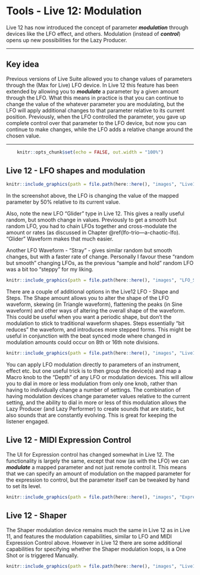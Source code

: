 # Tools - Live 12: Modulation

Live 12 has now introduced the concept of parameter ***modulation*** through devices like the LFO effect, and others. Modulation (instead of ***control***) opens up new possibilities for the Lazy Producer.

------------------------------------------------------------------------

## Key idea {.unnumbered}

Previous versions of Live Suite allowed you to change values of parameters through the (Max for Live) LFO device. In Live 12 this feature has been extended by allowing you to ***modulate*** a parameter by a given amount through the LFO. What this means in practice is that you can continue to change the value of the whatever parameter you are modulating, but the LFO will apply additional changes to that parameter relative to its current position. Previously, when the LFO controlled the parameter, you gave up complete control over that parameter to the LFO device, but now you can continue to make changes, while the LFO adds a relative change around the chosen value.

------------------------------------------------------------------------

```r
    knitr::opts_chunk$set(echo = FALSE, out.width = "100%")
```

## Live 12 - LFO shapes and modulation

```r
knitr::include_graphics(path = file.path(here::here(), "images", "Live12_LFO_Glider.png"))
```

In the screenshot above, the LFO is changing the value of the mapped parameter by 50% relative to its current value.

Also, note the new LFO "Glider" type in Live 12. This gives a really useful random, but smooth change in values. Previously to get a smooth but random LFO, you had to chain LFOs together and cross-modulate the amount or rates (as discussed in Chapter \@ref(lfo-trio---a-chaotic-lfo). "Glider" Waveform makes that much easier.

Another LFO Waveform - "Stray" - gives similar random but smooth changes, but with a faster rate of change. Personally I favour these "random but smooth" changing LFOs, as the previous "sample and hold" random LFO was a bit too "steppy" for my liking.

```r
knitr::include_graphics(path = file.path(here::here(), "images", "LFO_Stray.png"))
```

There are a couple of additional options in the Live12 LFO - Shape and Steps. The Shape amount allows you to alter the shape of the LFO waveform, skewing (in Triangle waveform), flattening the peaks (in Sine waveform) and other ways of altering the overall shape of the waveform. This could be useful when you want a periodic shape, but don't the modulation to stick to traditional waveform shapes. Steps essentially "bit reduces" the waveform, and introduces more stepped forms. This might be useful in conjunction with the beat synced mode where changed in modulation amounts could occur on 8th or 16th note divisions.

```r
knitr::include_graphics(path = file.path(here::here(), "images", "Live12_LFO_shape_steps.png"))
```

You can apply LFO modulation directly to parameters of an instrument, effect etc. but one useful trick is to then group the device(s) and map a Macro knob to the "Depth" of any LFO or modulation devices. This will allow you to dial in more or less modulation from only one knob, rather than having to individually change a number of settings. The combination of having modulation devices change parameter values relative to the current setting, and the ability to dial in more or less of this modulation allows the Lazy Producer (and Lazy Performer) to create sounds that are static, but also sounds that are constantly evolving. This is great for keeping the listener engaged.

## Live 12 - MIDI Expression Control

The UI for Expression control has changed somewhat in Live 12. The functionality is largely the same, except that now (as with the LFO) we can ***modulate*** a mapped parameter and not just remote control it. This means that we can specify an amount of modulation on the mapped parameter for the expression to control, but the parameter itself can be tweaked by hand to set its level.

```r
knitr::include_graphics(path = file.path(here::here(), "images", "Expression_Control_Live12.png"))
```

## Live 12 - Shaper

The Shaper modulation device remains much the same in Live 12 as in Live 11, and features the modulation capabilities, similar to LFO and MIDI Expression Control above. However in Live 12 there are some additional capabilities for specifying whether the Shaper modulation loops, is a One Shot or is triggered Manually.

```r
knitr::include_graphics(path = file.path(here::here(), "images", "Live12_Shaper.png"))
```

